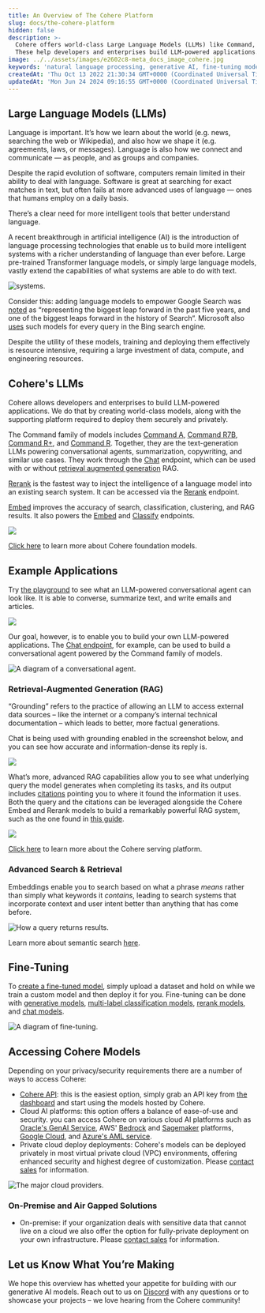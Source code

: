 ```yaml
---
title: An Overview of The Cohere Platform
slug: docs/the-cohere-platform
hidden: false
description: >-
  Cohere offers world-class Large Language Models (LLMs) like Command, Rerank, and Embed.
  These help developers and enterprises build LLM-powered applications.
image: ../../assets/images/e2602c8-meta_docs_image_cohere.jpg
keywords: 'natural language processing, generative AI, fine-tuning models'
createdAt: 'Thu Oct 13 2022 21:30:34 GMT+0000 (Coordinated Universal Time)'
updatedAt: 'Mon Jun 24 2024 09:16:55 GMT+0000 (Coordinated Universal Time)'
---
```



## Large Language Models (LLMs)

Language is important. It’s how we learn about the world (e.g. news, searching the web or Wikipedia), and also how we shape it (e.g. agreements, laws, or messages). Language is also how we connect and communicate — as people, and as groups and companies.

Despite the rapid evolution of software, computers remain limited in their ability to deal with language. Software is great at searching for exact matches in text, but often fails at more advanced uses of language — ones that humans employ on a daily basis.

There’s a clear need for more intelligent tools that better understand language.


A recent breakthrough in artificial intelligence (AI) is the introduction of language processing technologies that enable us to build more intelligent systems with a richer understanding of language than ever before. Large pre-trained Transformer language models, or simply large language models, vastly extend the capabilities of what systems are able to do with text.

<img src='../../assets/images/edb518d-IntroToLLM_Visual_1.png' alt='systems.' />


Consider this: adding language models to empower Google Search was <a href="https://blog.google/products/search/search-language-understanding-bert/" target="_blank">noted</a> as “representing the biggest leap forward in the past five years, and one of the biggest leaps forward in the history of Search“. Microsoft also <a href="https://azure.microsoft.com/en-us/blog/bing-delivers-its-largest-improvement-in-search-experience-using-azure-gpus/" target="_blank">uses</a> such models for every query in the Bing search engine.

Despite the utility of these models, training and deploying them effectively is resource intensive, requiring a large investment of data, compute, and engineering resources.

## Cohere's LLMs

Cohere allows developers and enterprises to build LLM-powered applications. We do that by creating world-class models, along with the supporting platform required to deploy them securely and privately.


The Command family of models includes [Command A](https://docs.cohere.com/docs/command-a), [Command R7B](https://docs.cohere.com/docs/command-r7b), [Command R+](/docs/command-r-plus), and [Command R](/docs/command-r). Together, they are the text-generation LLMs powering conversational agents, summarization, copywriting, and similar use cases. They work through the [Chat](/reference/chat) endpoint, which can be used with or without [retrieval augmented generation](/docs/retrieval-augmented-generation-rag) RAG.

[Rerank](https://cohere.com/blog/rerank/) is the fastest way to inject the intelligence of a language model into an existing search system. It can be accessed via the [Rerank](/reference/rerank-1) endpoint.

[Embed](https://cohere.com/models/embed) improves the accuracy of search, classification, clustering, and RAG results. It also powers the [Embed](/reference/embed) and [Classify](/reference/classify) endpoints.


<img src="../../assets/images//b483350-Visual_1.png" />

[Click here](/docs/foundation-models) to learn more about Cohere foundation models.

## Example Applications

Try [the playground](https://dashboard.cohere.com/playground) to see what an LLM-powered conversational agent can look like. It is able to converse, summarize text, and write emails and articles.

<img src="../../assets/images//ebb82f9-Screenshot_2024-07-10_at_9.27.11_AM.png" />

Our goal, however, is to enable you to build your own LLM-powered applications. The [Chat endpoint](/docs/chat-api), for example, can be used to build a conversational agent powered by the Command family of models. 

<img src="../../assets/images//f4a351b-Visual_3.png" alt="A diagram of a conversational agent." />

### Retrieval-Augmented Generation (RAG)

“Grounding” refers to the practice of allowing an LLM to access external data sources – like the internet or a company’s internal technical documentation – which leads to better, more factual generations. 

Chat is being used with grounding enabled in the screenshot below, and you can see how accurate and information-dense its reply is.

<img src="../../assets/images//04315e6-Screenshot_2024-07-10_at_9.29.25_AM.png" />


What’s more, advanced RAG capabilities allow you to see what underlying query the model generates when completing its tasks, and its output includes [citations](/docs/documents-and-citations) pointing you to where it found the information it uses. Both the query and the citations can be leveraged alongside the Cohere Embed and Rerank models to build a remarkably powerful RAG system, such as the one found in [this guide](https://cohere.com/llmu/rag-chatbot).

<img src="../../assets/images//545e35e-Visual_5.png" />

[Click here](/docs/serving-platform) to learn more about the Cohere serving platform.

### Advanced Search & Retrieval

Embeddings enable you to search based on what a phrase _means_ rather than simply what keywords it _contains_, leading to search systems that incorporate context and user intent better than anything that has come before.

<img src="../../assets/images//04fe094-Visual_6.png" alt="How a query returns results." />

Learn more about semantic search [here](https://cohere.com/llmu/what-is-semantic-search).

## Fine-Tuning

To [create a fine-tuned model](/docs/fine-tuning), simply upload a dataset and hold on while we train a custom model and then deploy it for you. Fine-tuning can be done with [generative models](/docs/generate-fine-tuning), [multi-label classification models](/docs/classify-fine-tuning), [rerank models](/docs/rerank-fine-tuning), and [chat models](/docs/chat-fine-tuning).

<img src="../../assets/images//980660f-Visual_7.png" alt="A diagram of fine-tuning." />

## Accessing Cohere Models

Depending on your privacy/security requirements there are a number of ways to access Cohere:

- [Cohere API](/reference/about): this is the easiest option, simply grab an API key from [the dashboard](https://dashboard.cohere.com/) and start using the models hosted by Cohere.
- Cloud AI platforms: this option offers a balance of ease-of-use and security. you can access Cohere on various cloud AI platforms such as [Oracle's GenAI Service](https://www.oracle.com/uk/artificial-intelligence/generative-ai/large-language-models/), AWS' [Bedrock](https://aws.amazon.com/bedrock/cohere-command-embed/) and [Sagemaker](https://aws.amazon.com/blogs/machine-learning/cohere-brings-language-ai-to-amazon-sagemaker/) platforms, [Google Cloud](https://console.cloud.google.com/marketplace/product/cohere-id-public/cohere-public?ref=txt.cohere.com), and [Azure's AML service](https://cohere.com/blog/coheres-enterprise-ai-models-coming-soon-to-microsoft-azure-ai-as-a-managed-service/).
- Private cloud deploy deployments: Cohere's models can be deployed privately in most virtual private cloud (VPC) environments, offering enhanced security and highest degree of customization. Please [contact sales](emailto:team@cohere.com) for information.

<img src="../../assets/images//2ce36b1-Visual_8.png" alt="The major cloud providers." />


### On-Premise and Air Gapped Solutions

- On-premise: if your organization deals with sensitive data that cannot live on a cloud we also offer the option for fully-private deployment on your own infrastructure. Please [contact sales](emailto:team@cohere.com) for information.

## Let us Know What You’re Making

We hope this overview has whetted your appetite for building with our generative AI models. Reach out to us on [Discord](https://discord.com/invite/co-mmunity) with any questions or to showcase your projects – we love hearing from the Cohere community!
